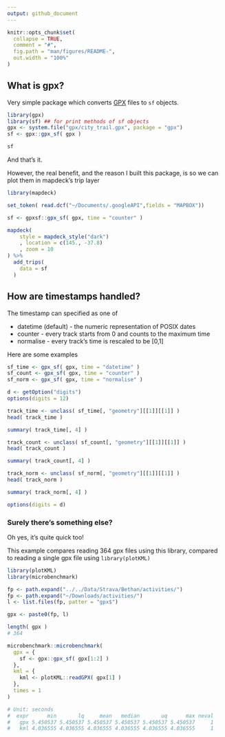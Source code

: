 ```yaml
---
output: github_document
---
```


```r
knitr::opts_chunk$set(
  collapse = TRUE,
  comment = "#",
  fig.path = "man/figures/README-",
  out.width = "100%"
)
```

## What is gpx?

Very simple package which converts [GPX](https://www.topografix.com/GPX/1/1/) files to `sf` objects. 


```r
library(gpx)
library(sf) ## for print methods of sf objects
gpx <- system.file("gpx/city_trail.gpx", package = "gpx")
sf <- gpx::gpx_sf( gpx )

sf

```

And that's it.

However, the real benefit, and the reason I built this package, is so we can plot them in mapdeck's trip layer

```r
library(mapdeck)

set_token( read.dcf("~/Documents/.googleAPI",fields = "MAPBOX"))

sf <- gpxsf::gpx_sf( gpx, time = "counter" )

mapdeck(
  	style = mapdeck_style("dark")
	, location = c(145., -37.8)
	, zoom = 10
) %>% 
  add_trips(
    data = sf
  )

```

## How are timestamps handled?

The timestamp can specified as one of

- datetime (default) - the numeric representation of POSIX dates
- counter - every track starts from 0 and counts to the maximum time
- normalise - every track's time is rescaled to be [0,1]

Here are some examples

```r

sf_time <- gpx_sf( gpx, time = "datetime" )
sf_count <- gpx_sf( gpx, time = "counter" )
sf_norm <- gpx_sf( gpx, time = "normalise" )

d <- getOption("digits")
options(digits = 12)

track_time <- unclass( sf_time[, "geometry"][[1]][[1]] )
head( track_time )

summary( track_time[, 4] )

track_count <- unclass( sf_count[, "geometry"][[1]][[1]] )
head( track_count )

summary( track_count[, 4] )

track_norm <- unclass( sf_norm[, "geometry"][[1]][[1]] )
head( track_norm )

summary( track_norm[, 4] )

options(digits = d)
```

### Surely there's something else?

Oh yes, it's quite quick too!

This example compares reading 364 gpx files using this library, compared to reading a single gpx file using `library(plotKML)`

```r

library(plotKML)
library(microbenchmark)

fp <- path.expand("../../Data/Strava/Bethan/activities/")
fp <- path.expand("~/Downloads/activities/")
l <- list.files(fp, patter = "gpx$")

gpx <- paste0(fp, l)

length( gpx )
# 364

microbenchmark::microbenchmark(
  gpx = {
    sf <- gpx::gpx_sf( gpx[1:2] )
  },
  kml = {
    kml <- plotKML::readGPX( gpx[1] )
  },
  times = 1
)

# Unit: seconds
#  expr      min       lq     mean   median       uq      max neval
#   gpx 5.450537 5.450537 5.450537 5.450537 5.450537 5.450537     1
#   kml 4.036555 4.036555 4.036555 4.036555 4.036555 4.036555     1

```

